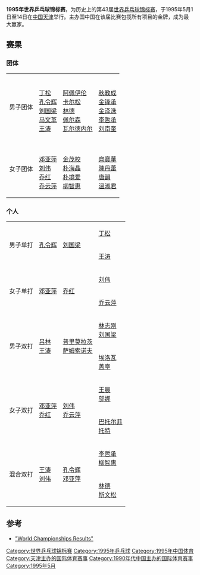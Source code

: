 {{noteTA|G1=Table Tennis}}
'''1995年世界乒乓球锦标赛'''，为历史上的第43届[[世界乒乓球锦标赛|世界乒乓球锦标赛]]，于1995年5月1日至14日在[[中国|中国]][[天津|天津]]举行。主办国中国在该届比赛包揽所有项目的金牌，成为最大赢家。

== 赛果 ==
===团体===
{| {{MedalistTable|type=项目}}
|-
| 男子团体
| {{flagcountry|CHN}}<br>[[丁松|丁松]]<br>[[孔令辉|孔令辉]]<br>[[刘国梁|刘国梁]]<br>[[马文革|马文革]]<br>[[王涛_(乒乓球运动员)|王涛]]
| {{flagcountry|SWE}}<br>[[米克尔·阿佩伊伦|阿佩伊伦]]<br>[[彼得·卡尔松|卡尔松]]<br>[[埃里克·林德|林德]]<br>[[约尔根·佩尔森|佩尔森]]<br>[[瓦尔德内尔|瓦尔德内尔]] 
|{{flagcountry|KOR}}<br>[[秋教成|秋教成]]<br>[[金锋承|金锋承]]<br>[[金泽洙|金泽洙]]<br>[[李哲承　(乒乓球运动员)|李哲承]]<br>[[刘南奎|刘南奎]]
|-
| 女子团体
| {{flagcountry|CHN}}<br>[[邓亚萍|邓亚萍]]<br>[[刘伟_(乒乓球运动员)|刘伟]]<br>[[乔红|乔红]]<br>[[乔云萍|乔云萍]]
| {{flagcountry|KOR}}<br>[[金茂校|金茂校]]<br>[[朴海晶|朴海晶]]<br>[[朴境爱|朴境爱]]<br>[[柳智惠|柳智惠]]
|{{flagcountry|HKG|1959}}<br>[[齊寶華|齊寶華]]<br>[[陳丹蕾|陳丹蕾]]<br>[[唐韻　(乒乓球運動員)|唐韻]]<br>[[溫淑君|溫淑君]]
|}

===个人===
{| {{MedalistTable|type=项目}}
|-
|rowspan=2|男子单打
|rowspan=2|{{flagicon|CHN}} [[孔令辉|孔令辉]]
|rowspan=2|{{flagicon|CHN}} [[刘国梁|刘国梁]]
|{{flagicon|CHN}} [[丁松|丁松]]
|-
|{{flagicon|CHN}} [[王涛_(乒乓球运动员)|王涛]]
|-
|rowspan=2|女子单打
|rowspan=2|{{flagicon|CHN}} [[邓亚萍|邓亚萍]]
|rowspan=2|{{flagicon|CHN}} [[乔红|乔红]]
|{{flagicon|CHN}} [[刘伟_(乒乓球运动员)|刘伟]]
|-
|{{flagicon|CHN}} [[乔云萍|乔云萍]]
|-
|rowspan=2|男子双打
|rowspan=2|{{flagicon|CHN}} [[吕林|吕林]]<br>{{flagicon|CHN}} [[王涛_(乒乓球运动员)|王涛]]
|rowspan=2|{{flagicon|CRO}} [[普里莫拉茨|普里莫拉茨]]<br>{{flagicon|BLR}} [[萨姆索诺夫|萨姆索诺夫]]
|{{flagicon|CHN}} [[林志刚|林志刚]]<br>{{flagicon|CHN}} [[刘国梁|刘国梁]]
|-
|{{flagicon|FRA}} [[达米安·埃洛瓦|埃洛瓦]]<br>{{flagicon|FRA}} [[让-菲利普·盖亭|盖亭]]
|-
|rowspan=2|女子双打
|rowspan=2|{{flagicon|CHN}} [[邓亚萍|邓亚萍]]<br>{{flagicon|CHN}} [[乔红|乔红]]
|rowspan=2|{{flagicon|CHN}} [[刘伟_(乒乓球运动员)|刘伟]]<br>{{flagicon|CHN}} [[乔云萍|乔云萍]]
|{{flagicon|CHN}} [[王晨_(乒乓球运动员)|王晨]]<br>{{flagicon|CHN}} [[邬娜|邬娜]]
|-
|{{flagicon|HUN}} [[巴托尔菲·奇洛|巴托尔菲]]<br>{{flagicon|HUN}} [[托特·克里斯蒂娜|托特]]
|-
|rowspan=2|混合双打
|rowspan=2|{{flagicon|CHN}} [[王涛_(乒乓球运动员)|王涛]]<br>{{flagicon|CHN}} [[刘伟_(乒乓球运动员)|刘伟]]
|rowspan=2|{{flagicon|CHN}} [[孔令辉|孔令辉]]<br>{{flagicon|CHN}} [[邓亚萍|邓亚萍]]
|{{flagicon|KOR}} [[李哲承　(乒乓球运动员)|李哲承]]<br>{{flagicon|KOR}} [[柳智惠|柳智惠]]
|-
|{{flagicon|SWE}} [[埃里克·林德|林德]]<br>{{flagicon|SWE}} [[玛丽·斯文松|斯文松]]
|}

== 参考 ==
*[https://web.archive.org/web/20160304071912/http://www.ittf.com/ittf_stats/All_events4.asp?Competition_ID=191 "World Championships Results"]

{{世界乒乓球锦标赛}}

[[Category:世界乒乓球锦标赛|Category:世界乒乓球锦标赛]]
[[Category:1995年乒乓球|Category:1995年乒乓球]]
[[Category:1995年中国体育|Category:1995年中国体育]]
[[Category:天津主办的国际体育赛事|Category:天津主办的国际体育赛事]]
[[Category:1990年代中国主办的国际体育赛事|Category:1990年代中国主办的国际体育赛事]]
[[Category:1995年5月|Category:1995年5月]]